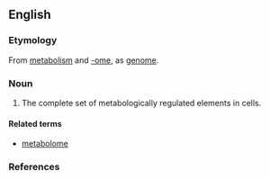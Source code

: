 ==English==
{{wikipedia}}

===Etymology===
From [[metabolism]] and [[-ome]], as [[genome]].

===Noun===
{{en-noun}}
# {{label|en|biochemistry|genetics}} The complete set of metabologically regulated elements in cells.

====Related terms====
* [[metabolome]]

===References===